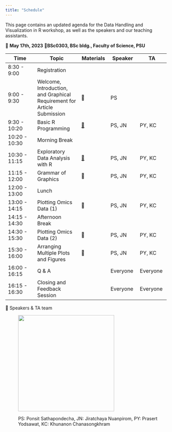 ```yaml
---
title: "Schedule"
---
```


This page contains an updated agenda for the Data Handling and Visualization in R workshop, as well as the speakers and our teaching assistants.

📅 **May 17th, 2023** 📍**BSc0303, BSc bldg., Faculty of Science, PSU**

| Time          | Topic                                                                   | Materials                                       | Speaker  | TA       |
|-------------|--------------------|-------------|-------------|-------------|
| 8:30 - 9:00   | Registration                                                            |                                                 |          |          |
| 9:00 - 9:30   | Welcome, Introduction, and Graphical Requirement for Article Submission | 📖                                              | PS       |          |
| 9:30 - 10:20  | Basic R Programming                                                     | [📖](lectures/02_basic_R.qmd)                   | PS, JN   | PY, KC   |
| 10:20 - 10:30 | Morning Break                                                           |                                                 |          |          |
| 10:30 - 11:15 | Exploratory Data Analysis with R                                        | [📖](lectures/03_exploratory_data_analysis.qmd) | PS, JN   | PY, KC   |
| 11:15 - 12:00 | Grammar of Graphics                                                     | 📖                                              | PS, JN   | PY, KC   |
| 12:00 - 13:00 | Lunch                                                                   |                                                 |          |          |
| 13:00 - 14:15 | Plotting Omics Data (1)                                                 | 📖                                              | PS, JN   | PY, KC   |
| 14:15 - 14:30 | Afternoon Break                                                         |                                                 |          |          |
| 14:30 - 15:30 | Plotting Omics Data (2)                                                 | 📖                                              | PS, JN   | PY, KC   |
| 15:30 - 16:00 | Arranging Multiple Plots and Figures                                    | 📖                                              | PS, JN   | PY, KC   |
| 16:00 - 16:15 | Q & A                                                                   |                                                 | Everyone | Everyone |
| 16:15 - 16:30 | Closing and Feedback Session                                            |                                                 | Everyone | Everyone |

📢 Speakers & TA team

:   

:   ![](img/team.png){width="300"}

:   PS: Ponsit Sathapondecha, JN: Jiratchaya Nuanpirom, PY: Prasert Yodsawat, KC: Khunanon Chanasongkhram
